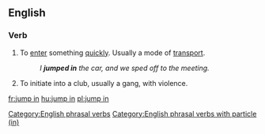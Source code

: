 ==English==

===Verb===
{{head|en|verb|head=[[jump]] [[in]]}}

# To [[enter]] something [[quickly]]. Usually a mode of [[transport]].
#: ''I '''jumped in''' the car, and we sped off to the meeting.''
# {{context|slang|lang=en}} To initiate into a club, usually a gang, with violence.
[[Category:English phrasal verbs]]
[[Category:English phrasal verbs with particle (in)]]

[[fr:jump in]]
[[hu:jump in]]
[[pl:jump in]]